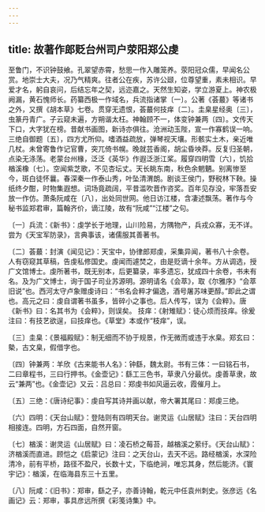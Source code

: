 ```yaml
---
---
---
```

title: 故著作郎贬台州司户荥阳郑公虔
---




至鲁门，不识钟鼓飨。孔翠望赤霄，愁思一作入雕笼养。荥阳冠众儒，早闻名公赏。地崇士大夫，况乃气精爽。往者公在疾，苏许公颋，位尊望重，素未相识。早爱才名，躬自哀问，后结忘年之契，远迩嘉之。天然生知姿，学立游夏上。神农极阙漏，黄石愧师长。药纂西极一作域名，兵流指诸掌〔一〕。公著《荟蕞》等诸书之外，又撰《胡本草》七卷。贯穿无遗恨，荟蕞何技痒〔二〕。圭臬星经奥〔三〕，虫篆丹青广。子云窥未遍，方朔谐太枉。神翰顾不一，体变钟兼两〔四〕。文传天下口，大字犹在榜。昔献书画图，新诗亦俱往。沧洲动玉陛，宣一作寡鹤误一响。三绝自御题〔五〕，四方尤所仰。嗜酒益疏放，弹琴视天壤。形骸实土木，亲近唯几杖。未曾寄鲁作记官曹，突兀倚书幌。晚就芸香阁，胡尘昏坱莽。反复归圣朝，点染无涤荡。老蒙台州椽，泛泛《英华》作遐泛浙江桨。履穿四明雪〔六〕，饥拾楢溪橡〔七〕。空闻紫芝歌，不见杏坛丈。天长眺东南，秋色余魍魉。别离惨至今，斑白徒怀曩。春深秦一作泰山秀，叶坠清渭朗。剧谈王侯门，野税林下鞅。操纸终夕酣，时物集遐想。词场竟疏阔，平昔滥吹晋作咨奖。百年见存没，牢落吾安放一作仿。萧条阮咸在〔八〕，出处同世网。他日访江楼，含凄述飘荡。著作与今秘书监郑君审，篇翰齐价，谪江陵，故有“阮咸”“江楼”之句。

〔一〕兵流：《新书》：虔学长于地理，山川险易，方隅物产，兵戎众寡，无不详。尝为《天宝军防录》，言典事该，诸儒服其善著书。

〔二〕荟蕞：封演《闻见记》：天宝中，协律郎郑虔，采集异闻，著书八十余卷。人有窃窥其草稿，告虔私修国史。虔闻而遽焚之，由是贬谪十余年。方从调选，授广文馆博士。虔所著书，既无别本，后更纂录，率多遗忘，犹成四十余卷，书未有名。及为广文博士，询于国子司业苏源明。源明请名《会萃》，取《尔雅序》“会萃旧说”也。西河太守卢象赠虔诗曰：“书名会粹才偏逸，酒号屠苏味更醇。”即此之谓也。高元之曰：虔自谓著书虽多，皆碎小之事也。后人传写，误为《会粹》。唐《新书》曰：名其书为《会粹》，则误矣。 技痒：《射雉赋》：徒心烦而技痒。徐爰注曰：有技艺欲逞，曰技痒也。《草堂》本或作“枝痒”，误。

〔三〕圭臬：《景福殿赋》：制无细而不协于规景，作无微而或违于水臬。郑玄曰：槷，古文臬，假借字也。

〔四〕钟兼两：羊欣《古来能书人名》：钟繇，魏太尉。书有三体：一曰铭石书，二曰章程书，三曰行押书。《金壶记》：繇工三色书，草隶八分最优。虔善草隶，故云“兼两”也。《金壶记》又云：吕总曰：郑虔书如风逼云收，霞催月上。

〔五〕三绝：《唐诗纪事》：虔自写其诗并画以献，帝大署其尾曰：郑虔三绝。

〔六〕四明：《天台山赋》：登陆则有四明天台。谢灵运《山居赋》注曰：天台四明相接连。四明，方石四面，自然开窗。

〔七〕楢溪：谢灵运《山居赋》曰：凌石桥之莓苔，越楢溪之萦纡。《天台山赋》：济楢溪而直进。顾恺之《启蒙记》注曰：之天台山，去天不远。路经楢溪，水深险清冷，前有平桥，路径不盈尺，长数十丈，下临绝涧，唯忘其身，然后能济。《寰宇记》：楢溪，在临海县东三十五里。

〔八〕阮咸：《旧书》：郑审，繇之子，亦善诗翰，乾元中任袁州刺史。张彦远《名画记》云：郑审，事具彦远所撰《彩笺诗集》中。